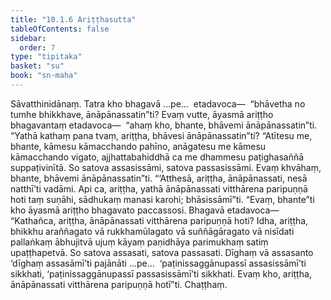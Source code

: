 ```yaml
---
title: "10.1.6 Ariṭṭhasutta"
tableOfContents: false
sidebar:
  order: 7
type: "tipitaka"
basket: "su"
book: "sn-maha"
---
```



<DynamicBreadcrumb />

<Division number="982" book="sn-maha" bookNo="14" page="274">

<Paragraph number="1661" book="sn-maha">
Sāvatthinidānaṃ. Tatra kho bhagavā …pe…  etadavoca—  “bhāvetha no tumhe bhikkhave, ānāpānassatin”ti? Evaṃ vutte, āyasmā ariṭṭho bhagavantaṃ etadavoca—  “ahaṃ kho, bhante, bhāvemi ānāpānassatin”ti. “Yathā kathaṃ pana tvaṃ, ariṭṭha, bhāvesi ānāpānassatin”ti? “Atītesu me, bhante, kāmesu kāmacchando pahīno, anāgatesu me kāmesu kāmacchando vigato, ajjhattabahiddhā ca me dhammesu paṭighasaññā suppaṭivinītā. So satova assasissāmi, satova passasissāmi. Evaṃ khvāhaṃ, bhante, bhāvemi ānāpānassatin”ti.
</Paragraph>

<Paragraph number="1662" book="sn-maha">
“‘Atthesā, ariṭṭha, ānāpānassati, nesā natthī’ti vadāmi. Api ca, ariṭṭha, yathā ānāpānassati vitthārena paripuṇṇā hoti taṃ suṇāhi, sādhukaṃ manasi karohi; bhāsissāmī”ti. “Evaṃ, bhante”ti kho āyasmā ariṭṭho bhagavato paccassosi. Bhagavā etadavoca—
</Paragraph>

<Paragraph number="1663" book="sn-maha">
“Kathañca, ariṭṭha, ānāpānassati vitthārena paripuṇṇā hoti? Idha, ariṭṭha, bhikkhu araññagato vā rukkhamūlagato vā suññāgāragato vā nisīdati pallaṅkaṃ ābhujitvā ujuṃ kāyaṃ paṇidhāya parimukhaṃ satiṃ upaṭṭhapetvā. So satova assasati, satova passasati. Dīghaṃ vā assasanto ‘dīghaṃ assasāmī’ti pajānāti …pe…  ‘paṭinissaggānupassī assasissāmī’ti sikkhati, ‘paṭinissaggānupassī passasissāmī’ti sikkhati. Evaṃ kho, ariṭṭha, ānāpānassati vitthārena paripuṇṇā hotī”ti.

</Paragraph>
</Division>

<Paragraph number="1664" type="center" book="sn-maha">
Chaṭṭhaṃ.
</Paragraph>